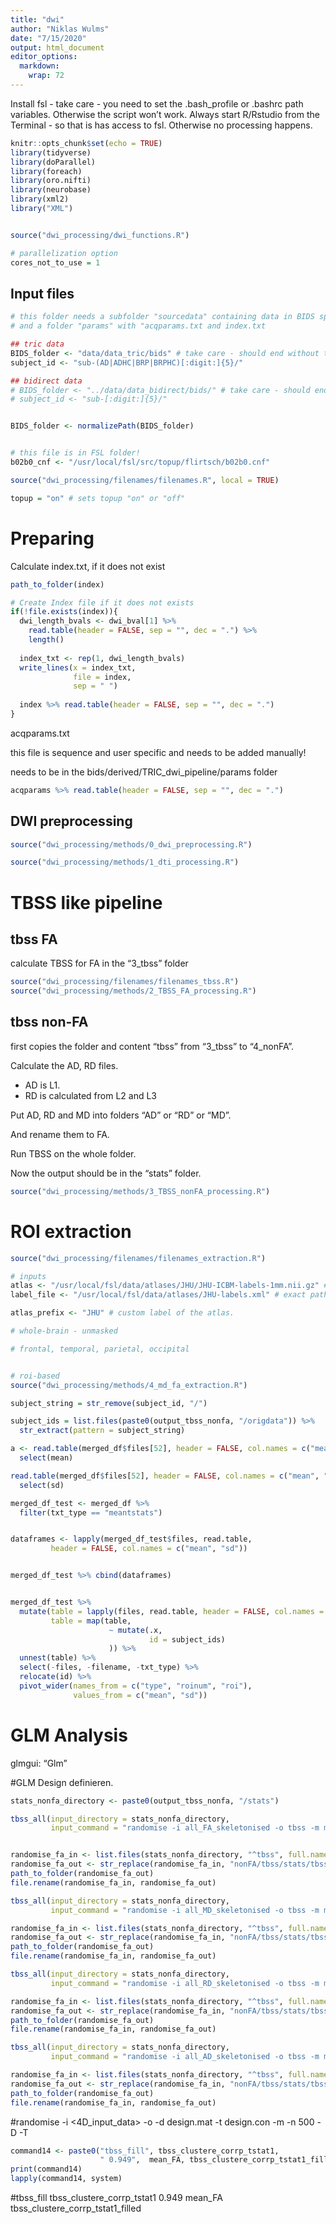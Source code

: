 ```yaml
---
title: "dwi"
author: "Niklas Wulms"
date: "7/15/2020"
output: html_document
editor_options: 
  markdown: 
    wrap: 72
---
```


Install fsl - take care - you need to set the .bash_profile or .bashrc path variables. Otherwise the script won't work.
Always start R/Rstudio from the Terminal - so that is has access to fsl. Otherwise no processing happens.

```r
knitr::opts_chunk$set(echo = TRUE)
library(tidyverse)
library(doParallel)
library(foreach)
library(oro.nifti)
library(neurobase)
library(xml2)
library("XML")


source("dwi_processing/dwi_functions.R")

# parallelization option
cores_not_to_use = 1
```


## Input files

```r
# this folder needs a subfolder "sourcedata" containing data in BIDS specification 
# and a folder "params" with "acqparams.txt and index.txt

## tric data
BIDS_folder <- "data/data_tric/bids" # take care - should end without the last "/"
subject_id <- "sub-(AD|ADHC|BRP|BRPHC)[:digit:]{5}/"

## bidirect data
# BIDS_folder <- "../data/data_bidirect/bids/" # take care - should end without the last "/"
# subject_id <- "sub-[:digit:]{5}/"


BIDS_folder <- normalizePath(BIDS_folder)


# this file is in FSL folder!
b02b0_cnf <- "/usr/local/fsl/src/topup/flirtsch/b02b0.cnf"

source("dwi_processing/filenames/filenames.R", local = TRUE)

topup = "on" # sets topup "on" or "off"

```


# Preparing

Calculate index.txt, if it does not exist

```r
path_to_folder(index)

# Create Index file if it does not exists
if(!file.exists(index)){
  dwi_length_bvals <- dwi_bval[1] %>% 
    read.table(header = FALSE, sep = "", dec = ".") %>% 
    length()
  
  index_txt <- rep(1, dwi_length_bvals)
  write_lines(x = index_txt, 
              file = index, 
              sep = " ")
  
  index %>% read.table(header = FALSE, sep = "", dec = ".")
}
```

acqparams.txt

this file is sequence and user specific and needs to be added manually!

needs to be in the bids/derived/TRIC_dwi_pipeline/params folder

```r
acqparams %>% read.table(header = FALSE, sep = "", dec = ".")

```

## DWI preprocessing

```r
source("dwi_processing/methods/0_dwi_preprocessing.R")
```

```r
source("dwi_processing/methods/1_dti_processing.R")
```


# TBSS like pipeline

## tbss FA

calculate TBSS for FA in the "3_tbss" folder

```r
source("dwi_processing/filenames/filenames_tbss.R")
source("dwi_processing/methods/2_TBSS_FA_processing.R")
```


## tbss non-FA

first copies the folder and content "tbss" from "3_tbss" to "4_nonFA".

Calculate the AD, RD files.  

- AD is L1.
- RD is calculated from L2 and L3

Put AD, RD and MD into folders "AD" or "RD" or "MD".  

And rename them to FA.  

Run TBSS on the whole folder.

Now the output should be in the "stats" folder.

    
```r
source("dwi_processing/methods/3_TBSS_nonFA_processing.R")
```


    





# ROI extraction





```r
source("dwi_processing/filenames/filenames_extraction.R")
```

```r
# inputs
atlas <- "/usr/local/fsl/data/atlases/JHU/JHU-ICBM-labels-1mm.nii.gz" # exact path to atlas
label_file <- "/usr/local/fsl/data/atlases/JHU-labels.xml" # exact path to labels to atlas

atlas_prefix <- "JHU" # custom label of the atlas.
```

```r
# whole-brain - unmasked

# frontal, temporal, parietal, occipital


# roi-based
source("dwi_processing/methods/4_md_fa_extraction.R")
```


```r
subject_string = str_remove(subject_id, "/")

subject_ids = list.files(paste0(output_tbss_nonfa, "/origdata")) %>%
  str_extract(pattern = subject_string)

a <- read.table(merged_df$files[52], header = FALSE, col.names = c("mean", "sd"), row.names = subject_ids) %>%
  select(mean)

read.table(merged_df$files[52], header = FALSE, col.names = c("mean", "sd"), row.names = subject_ids) %>%
  select(sd)

```

```r
merged_df_test <- merged_df %>%
  filter(txt_type == "meantstats")


dataframes <- lapply(merged_df_test$files, read.table, 
         header = FALSE, col.names = c("mean", "sd"))


merged_df_test %>% cbind(dataframes)


merged_df_test %>%
  mutate(table = lapply(files, read.table, header = FALSE, col.names = c("mean", "sd"), row.names = subject_ids),
         table = map(table,
                      ~ mutate(.x,
                               id = subject_ids)
                      )) %>%
  unnest(table) %>%
  select(-files, -filename, -txt_type) %>%
  relocate(id) %>%
  pivot_wider(names_from = c("type", "roinum", "roi"),
              values_from = c("mean", "sd"))
```







# GLM Analysis

glmgui: "Glm"

\#GLM Design definieren.

```r
stats_nonfa_directory <- paste0(output_tbss_nonfa, "/stats")

tbss_all(input_directory = stats_nonfa_directory,
         input_command = "randomise -i all_FA_skeletonised -o tbss -m mean_FA_skeleton_mask -d design.mat -t design.con -n 500 --T2 -V")


randomise_fa_in <- list.files(stats_nonfa_directory, "^tbss", full.names = TRUE)
randomise_fa_out <- str_replace(randomise_fa_in, "nonFA/tbss/stats/tbss", "randomise/FA/tbss") 
path_to_folder(randomise_fa_out)
file.rename(randomise_fa_in, randomise_fa_out)
```

```r
tbss_all(input_directory = stats_nonfa_directory,
         input_command = "randomise -i all_MD_skeletonised -o tbss -m mean_FA_skeleton_mask -d design.mat -t design.con -n 500 --T2 -V")

randomise_fa_in <- list.files(stats_nonfa_directory, "^tbss", full.names = TRUE)
randomise_fa_out <- str_replace(randomise_fa_in, "nonFA/tbss/stats/tbss", "randomise/MD/tbss") 
path_to_folder(randomise_fa_out)
file.rename(randomise_fa_in, randomise_fa_out)
```


```r
tbss_all(input_directory = stats_nonfa_directory,
         input_command = "randomise -i all_RD_skeletonised -o tbss -m mean_FA_skeleton_mask -d design.mat -t design.con -n 500 --T2 -V")

randomise_fa_in <- list.files(stats_nonfa_directory, "^tbss", full.names = TRUE)
randomise_fa_out <- str_replace(randomise_fa_in, "nonFA/tbss/stats/tbss", "randomise/RD/tbss") 
path_to_folder(randomise_fa_out)
file.rename(randomise_fa_in, randomise_fa_out)
```

```r
tbss_all(input_directory = stats_nonfa_directory,
         input_command = "randomise -i all_AD_skeletonised -o tbss -m mean_FA_skeleton_mask -d design.mat -t design.con -n 500 --T2 -V")

randomise_fa_in <- list.files(stats_nonfa_directory, "^tbss", full.names = TRUE)
randomise_fa_out <- str_replace(randomise_fa_in, "nonFA/tbss/stats/tbss", "randomise/AD/tbss") 
path_to_folder(randomise_fa_out)
file.rename(randomise_fa_in, randomise_fa_out)
```




\#randomise -i \<4D_input_data\> -o <output_rootname> -d design.mat -t
design.con -m <mask_image> -n 500 -D -T

```r
command14 <- paste0("tbss_fill", tbss_clustere_corrp_tstat1,
                    " 0.949",  mean_FA, tbss_clustere_corrp_tstat1_filled)
print(command14)
lapply(command14, system)
```

\#tbss_fill tbss_clustere_corrp_tstat1 0.949 mean_FA
tbss_clustere_corrp_tstat1_filled
